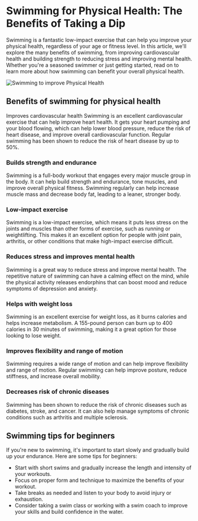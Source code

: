 
<Head>
    <title>Exercise - Swimming | Guy Guide</title>
    <meta
        name="description"
        content="Swimming and it's affect on men's health"
    />
    <meta
        property="og:description"
        content="Guy Guide | Exercise - Swimming"
    />
</Head>

# Swimming for Physical Health: The Benefits of Taking a Dip
Swimming is a fantastic low-impact exercise that can help you improve your physical health, regardless of your age or fitness level. In this article, we'll explore the many benefits of swimming, from improving cardiovascular health and building strength to reducing stress and improving mental health. Whether you're a seasoned swimmer or just getting started, read on to learn more about how swimming can benefit your overall physical health.

![Swimming to improve Physical Health](/physical-health/swimming.png)

## Benefits of swimming for physical health
Improves cardiovascular health
Swimming is an excellent cardiovascular exercise that can help improve heart health. It gets your heart pumping and your blood flowing, which can help lower blood pressure, reduce the risk of heart disease, and improve overall cardiovascular function. Regular swimming has been shown to reduce the risk of heart disease by up to 50%.

### Builds strength and endurance
Swimming is a full-body workout that engages every major muscle group in the body. It can help build strength and endurance, tone muscles, and improve overall physical fitness. Swimming regularly can help increase muscle mass and decrease body fat, leading to a leaner, stronger body.

### Low-impact exercise
Swimming is a low-impact exercise, which means it puts less stress on the joints and muscles than other forms of exercise, such as running or weightlifting. This makes it an excellent option for people with joint pain, arthritis, or other conditions that make high-impact exercise difficult.

### Reduces stress and improves mental health
Swimming is a great way to reduce stress and improve mental health. The repetitive nature of swimming can have a calming effect on the mind, while the physical activity releases endorphins that can boost mood and reduce symptoms of depression and anxiety.

### Helps with weight loss
Swimming is an excellent exercise for weight loss, as it burns calories and helps increase metabolism. A 155-pound person can burn up to 400 calories in 30 minutes of swimming, making it a great option for those looking to lose weight.

### Improves flexibility and range of motion
Swimming requires a wide range of motion and can help improve flexibility and range of motion. Regular swimming can help improve posture, reduce stiffness, and increase overall mobility.

### Decreases risk of chronic diseases
Swimming has been shown to reduce the risk of chronic diseases such as diabetes, stroke, and cancer. It can also help manage symptoms of chronic conditions such as arthritis and multiple sclerosis.

## Swimming tips for beginners
If you're new to swimming, it's important to start slowly and gradually build up your endurance. Here are some tips for beginners:

- Start with short swims and gradually increase the length and intensity of your workouts.
- Focus on proper form and technique to maximize the benefits of your workout.
- Take breaks as needed and listen to your body to avoid injury or exhaustion.
- Consider taking a swim class or working with a swim coach to improve your skills and build confidence in the water.